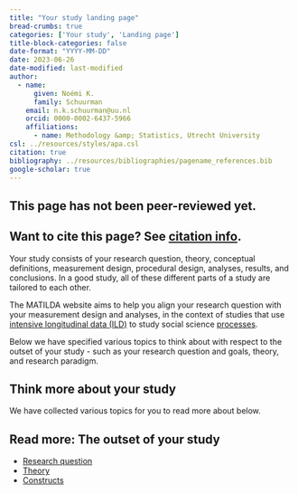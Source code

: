 ```yaml
---
title: "Your study landing page"
bread-crumbs: true
categories: ['Your study', 'Landing page']
title-block-categories: false
date-format: "YYYY-MM-DD"
date: 2023-06-26
date-modified: last-modified
author:
  - name:
      given: Noémi K.
      family: Schuurman
    email: n.k.schuurman@uu.nl
    orcid: 0000-0002-6437-5966
    affiliations:
      - name: Methodology &amp; Statistics, Utrecht University
csl: ../resources/styles/apa.csl
citation: true
bibliography: ../resources/bibliographies/pagename_references.bib
google-scholar: true
---
```


::: callout-caution
## This page has not been peer-reviewed yet.
:::

::: callout-note
## Want to cite this page? See [citation info](your-study.html#citation).
:::

Your study consists of your research question, theory, conceptual definitions, measurement design, procedural design, analyses, results, and conclusions. In a good study, all of these different parts of a study are tailored to each other. 

The MATILDA website aims to help you align your research question with your measurement design and analyses, in the context of studies that use [intensive longitudinal data (ILD)](../intensive-longitudinal-data.qmd) to study social science [processes](../processes.qmd). 

Below we have specified various topics to think about with respect to the outset of your study - such as your research question and goals, theory, and research paradigm. 

## Think more about your study

We have collected various topics for you to read more about below.

::: {.callout-note collapse="false"}
## Read more: The outset of your study
-   [Research question](your-study/research-question.qmd)
-   [Theory](your-study/theory.qmd)
-   [Constructs](your-study/constructs.qmd)
:::

